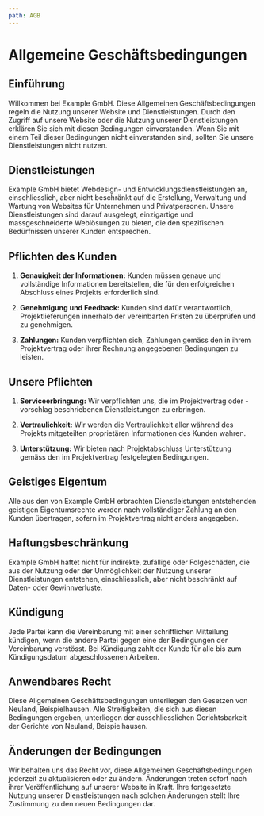 ```yaml
---
path: AGB
---
```



<SinglePaneContent>

# Allgemeine Geschäftsbedingungen

## Einführung

Willkommen bei Example GmbH. Diese Allgemeinen Geschäftsbedingungen regeln die Nutzung unserer Website und Dienstleistungen. Durch den Zugriff auf unsere Website oder die Nutzung unserer Dienstleistungen erklären Sie sich mit diesen Bedingungen einverstanden. Wenn Sie mit einem Teil dieser Bedingungen nicht einverstanden sind, sollten Sie unsere Dienstleistungen nicht nutzen.

## Dienstleistungen

Example GmbH bietet Webdesign- und Entwicklungsdienstleistungen an, einschliesslich, aber nicht beschränkt auf die Erstellung, Verwaltung und Wartung von Websites für Unternehmen und Privatpersonen. Unsere Dienstleistungen sind darauf ausgelegt, einzigartige und massgeschneiderte Weblösungen zu bieten, die den spezifischen Bedürfnissen unserer Kunden entsprechen.

## Pflichten des Kunden

1. **Genauigkeit der Informationen:** Kunden müssen genaue und vollständige Informationen bereitstellen, die für den erfolgreichen Abschluss eines Projekts erforderlich sind.

2. **Genehmigung und Feedback:** Kunden sind dafür verantwortlich, Projektlieferungen innerhalb der vereinbarten Fristen zu überprüfen und zu genehmigen.

3. **Zahlungen:** Kunden verpflichten sich, Zahlungen gemäss den in ihrem Projektvertrag oder ihrer Rechnung angegebenen Bedingungen zu leisten.

## Unsere Pflichten

1. **Serviceerbringung:** Wir verpflichten uns, die im Projektvertrag oder -vorschlag beschriebenen Dienstleistungen zu erbringen.

2. **Vertraulichkeit:** Wir werden die Vertraulichkeit aller während des Projekts mitgeteilten proprietären Informationen des Kunden wahren.

3. **Unterstützung:** Wir bieten nach Projektabschluss Unterstützung gemäss den im Projektvertrag festgelegten Bedingungen.

## Geistiges Eigentum

Alle aus den von Example GmbH erbrachten Dienstleistungen entstehenden geistigen Eigentumsrechte werden nach vollständiger Zahlung an den Kunden übertragen, sofern im Projektvertrag nicht anders angegeben.

## Haftungsbeschränkung

Example GmbH haftet nicht für indirekte, zufällige oder Folgeschäden, die aus der Nutzung oder der Unmöglichkeit der Nutzung unserer Dienstleistungen entstehen, einschliesslich, aber nicht beschränkt auf Daten- oder Gewinnverluste.

## Kündigung

Jede Partei kann die Vereinbarung mit einer schriftlichen Mitteilung kündigen, wenn die andere Partei gegen eine der Bedingungen der Vereinbarung verstösst. Bei Kündigung zahlt der Kunde für alle bis zum Kündigungsdatum abgeschlossenen Arbeiten.

## Anwendbares Recht

Diese Allgemeinen Geschäftsbedingungen unterliegen den Gesetzen von Neuland, Beispielhausen. Alle Streitigkeiten, die sich aus diesen Bedingungen ergeben, unterliegen der ausschliesslichen Gerichtsbarkeit der Gerichte von Neuland, Beispielhausen.

## Änderungen der Bedingungen

Wir behalten uns das Recht vor, diese Allgemeinen Geschäftsbedingungen jederzeit zu aktualisieren oder zu ändern. Änderungen treten sofort nach ihrer Veröffentlichung auf unserer Website in Kraft. Ihre fortgesetzte Nutzung unserer Dienstleistungen nach solchen Änderungen stellt Ihre Zustimmung zu den neuen Bedingungen dar.

</SinglePaneContent>

